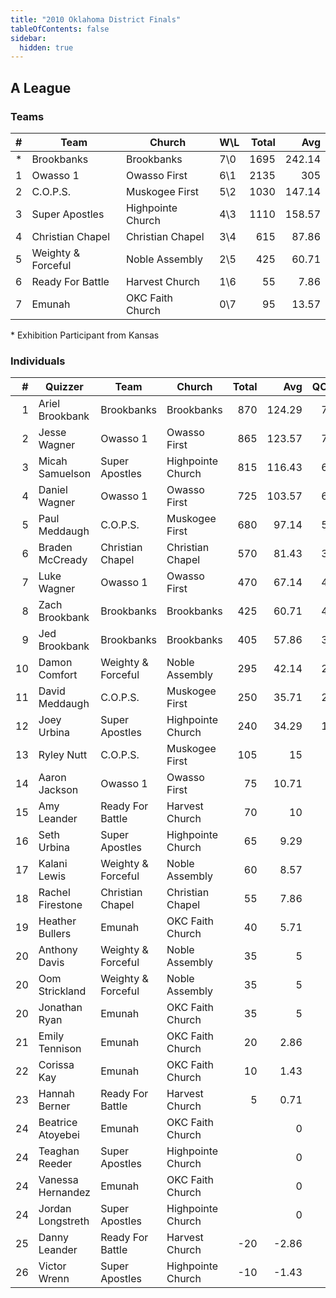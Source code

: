 ```yaml
---
title: "2010 Oklahoma District Finals"
tableOfContents: false
sidebar:
  hidden: true
---
```


## A League

### Teams

|    # | Team               | Church            | W\L | Total |    Avg |
| ---: | ------------------ | ----------------- | --- | ----: | -----: |
|    * | Brookbanks         | Brookbanks        | 7\0 |  1695 | 242.14 |
|    1 | Owasso 1           | Owasso First      | 6\1 |  2135 |    305 |
|    2 | C.O.P.S.           | Muskogee First    | 5\2 |  1030 | 147.14 |
|    3 | Super Apostles     | Highpointe Church | 4\3 |  1110 | 158.57 |
|    4 | Christian Chapel   | Christian Chapel  | 3\4 |   615 |  87.86 |
|    5 | Weighty & Forceful | Noble Assembly    | 2\5 |   425 |  60.71 |
|    6 | Ready For Battle   | Harvest Church    | 1\6 |    55 |   7.86 |
|    7 | Emunah             | OKC Faith Church  | 0\7 |    95 |  13.57 |

\* Exhibition Participant from Kansas

### Individuals

|    # | Quizzer           | Team               | Church            | Total |    Avg |   QO |
| ---: | ----------------- | ------------------ | ----------------- | ----: | -----: | ---: |
|    1 | Ariel Brookbank   | Brookbanks         | Brookbanks        |   870 | 124.29 |    7 |
|    2 | Jesse Wagner      | Owasso 1           | Owasso First      |   865 | 123.57 |    7 |
|    3 | Micah Samuelson   | Super Apostles     | Highpointe Church |   815 | 116.43 |    6 |
|    4 | Daniel Wagner     | Owasso 1           | Owasso First      |   725 | 103.57 |    6 |
|    5 | Paul Meddaugh     | C.O.P.S.           | Muskogee First    |   680 |  97.14 |    5 |
|    6 | Braden McCready   | Christian Chapel   | Christian Chapel  |   570 |  81.43 |    3 |
|    7 | Luke Wagner       | Owasso 1           | Owasso First      |   470 |  67.14 |    4 |
|    8 | Zach Brookbank    | Brookbanks         | Brookbanks        |   425 |  60.71 |    4 |
|    9 | Jed Brookbank     | Brookbanks         | Brookbanks        |   405 |  57.86 |    3 |
|   10 | Damon Comfort     | Weighty & Forceful | Noble Assembly    |   295 |  42.14 |    2 |
|   11 | David Meddaugh    | C.O.P.S.           | Muskogee First    |   250 |  35.71 |    2 |
|   12 | Joey Urbina       | Super Apostles     | Highpointe Church |   240 |  34.29 |    1 |
|   13 | Ryley Nutt        | C.O.P.S.           | Muskogee First    |   105 |     15 |      |
|   14 | Aaron Jackson     | Owasso 1           | Owasso First      |    75 |  10.71 |      |
|   15 | Amy Leander       | Ready For Battle   | Harvest Church    |    70 |     10 |      |
|   16 | Seth Urbina       | Super Apostles     | Highpointe Church |    65 |   9.29 |      |
|   17 | Kalani Lewis      | Weighty & Forceful | Noble Assembly    |    60 |   8.57 |      |
|   18 | Rachel Firestone  | Christian Chapel   | Christian Chapel  |    55 |   7.86 |      |
|   19 | Heather Bullers   | Emunah             | OKC Faith Church  |    40 |   5.71 |      |
|   20 | Anthony Davis     | Weighty & Forceful | Noble Assembly    |    35 |      5 |      |
|   20 | Oom Strickland    | Weighty & Forceful | Noble Assembly    |    35 |      5 |      |
|   20 | Jonathan Ryan     | Emunah             | OKC Faith Church  |    35 |      5 |      |
|   21 | Emily Tennison    | Emunah             | OKC Faith Church  |    20 |   2.86 |      |
|   22 | Corissa Kay       | Emunah             | OKC Faith Church  |    10 |   1.43 |      |
|   23 | Hannah Berner     | Ready For Battle   | Harvest Church    |     5 |   0.71 |      |
|   24 | Beatrice Atoyebei | Emunah             | OKC Faith Church  |       |      0 |      |
|   24 | Teaghan Reeder    | Super Apostles     | Highpointe Church |       |      0 |      |
|   24 | Vanessa Hernandez | Emunah             | OKC Faith Church  |       |      0 |      |
|   24 | Jordan Longstreth | Super Apostles     | Highpointe Church |       |      0 |      |
|   25 | Danny Leander     | Ready For Battle   | Harvest Church    |   -20 |  -2.86 |      |
|   26 | Victor Wrenn      | Super Apostles     | Highpointe Church |   -10 |  -1.43 |      |

